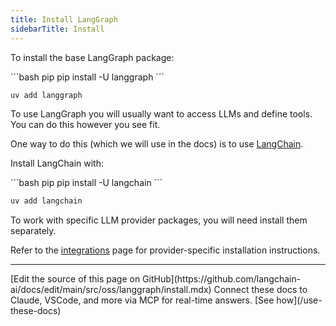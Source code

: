 ```yaml
---
title: Install LangGraph
sidebarTitle: Install
---
```



<StableCalloutPy />



To install the base LangGraph package:

<CodeGroup>
```bash pip
pip install -U langgraph
```

```bash uv
uv add langgraph
```
</CodeGroup>




To use LangGraph you will usually want to access LLMs and define tools.
You can do this however you see fit.

One way to do this (which we will use in the docs) is to use [LangChain](/oss/python/langchain/overview).

Install LangChain with:

<CodeGroup>
```bash pip
pip install -U langchain
```

```bash uv
uv add langchain
```
</CodeGroup>




To work with specific LLM provider packages, you will need install them separately.

Refer to the [integrations](/oss/python/integrations/providers/overview) page for provider-specific installation instructions.

---

<Callout icon="pen-to-square" iconType="regular">
    [Edit the source of this page on GitHub](https://github.com/langchain-ai/docs/edit/main/src/oss/langgraph/install.mdx)
</Callout>
<Tip icon="terminal" iconType="regular">
    Connect these docs to Claude, VSCode, and more via MCP for    real-time answers. [See how](/use-these-docs)
</Tip>
